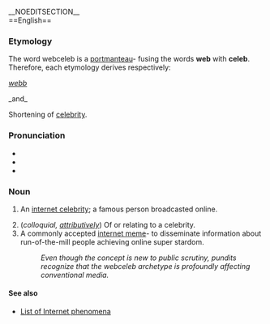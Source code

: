 __NOEDITSECTION__ {{TOCright}}
<br>
==English==

===Etymology===

The word webceleb is a [[w:portmanteau|portmanteau]]- fusing the words '''web''' with '''celeb'''. <br>
Therefore, each etymology derives respectively:

{{OE.}} ''[[webb]]''

_and_

Shortening of [[celebrity]].

===Pronunciation===
*{{IPA|/wɛb/}}
*{{audio|en-us-web.ogg|Audio (US)}}
*{{rhymes|ɛb}}

===Noun===
{{en-noun}}

# {{colloquial}} An [[w:internet celebrity | internet celebrity]]; a famous person broadcasted online.
# (''colloquial, [[attributively]]'') Of or relating to a celebrity.
# A commonly accepted [[w:internet meme | internet meme]]- to disseminate information about run-of-the-mill people achieving online super stardom.
#:''Even though the concept is new to public scrutiny, pundits recognize that the webceleb archetype is profoundly affecting conventional media.''


====See also====
* [[w:List of Internet phenomena | List of Internet phenomena]]